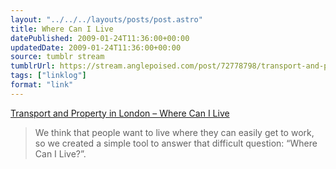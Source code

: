 ```yaml
---
layout: "../../../layouts/posts/post.astro"
title: Where Can I Live
datePublished: 2009-01-24T11:36:00+00:00
updatedDate: 2009-01-24T11:36:00+00:00
source: tumblr stream
tumblrUrl: https://stream.anglepoised.com/post/72778798/transport-and-property-in-london-where-can-i
tags: ["linklog"]
format: "link"
---
```


[Transport and Property in London &#8211; Where Can I Live][1]

> We think that people want to live where they can easily get to work, so we created a simple tool to answer that difficult question: &ldquo;Where Can I Live?&rdquo;.

[1]: http://www.where-can-i-live.com/londonproperty
